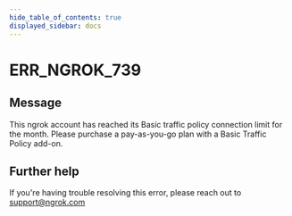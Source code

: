 ```yaml
---
hide_table_of_contents: true
displayed_sidebar: docs
---
```



# ERR_NGROK_739

## Message

This ngrok account has reached its Basic traffic policy connection limit for the month. Please purchase a pay-as-you-go plan with a Basic Traffic Policy add-on.

<ErrorDetails error="err_ngrok_739" />

## Further help

If you're having trouble resolving this error, please reach out to [support@ngrok.com](mailto:support@ngrok.com?subject=Help%20with%20ERR_NGROK_739)

